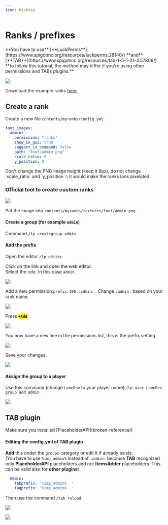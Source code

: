 ```yaml
---
icon: hashtag
---
```


# Ranks / prefixes


<Warning>
**You have to use** [**LuckPerms**](https://www.spigotmc.org/resources/luckperms.28140/) **and** [**TAB**](https://www.spigotmc.org/resources/tab-1-5-1-21-4.57806/) **to follow this tutorial, the method may differ if you're using other permissions and TABs plugins.**
</Warning>


![](</assets/images/image (27) (1) (1) (1) (1) (1) (1) (1) (1) (1) (1) (1) (1) (1).png>)

Download the example ranks [here](https://www.spigotmc.org/resources/ranks-betterranks-with-custom-textures-for-itemsadder.84852/).

## Create a rank

Create a new file `contents/myranks/config.yml`.

```yaml
font_images:  
  admin:
    permission: "ranks"
    show_in_gui: true
    suggest_in_command: false
    path: "font/admin.png"
    scale_ratio: 9
    y_position: 8
```


<Warning>
Don't change the PNG image height (keep it 8px), do not change `scale_ratio` and `y_position`.\
It would make the ranks look pixelated.
</Warning>


### Official tool to create custom ranks


<Card title="Minecraft Rank Generator" icon="link" href="https://itemsadder.github.io/minecraft-rank-generator/"></Card>


<img src="/assets/images/image (1) (1) (1).png" />

Put the image into `contents/myranks/textures/font/admin.png`.

#### Create a group (for example `admin`)

Command `/lp creategroup admin`

#### Add the prefix

Open the editor `/lp editor`.

Click on the link and open the web editor.\
Select the role. In this case `admin`.

![](</assets/images/image (67).png>)

Add a new permission:`prefix.100.:admin:` . Change `:admin:` based on your rank name.

![](</assets/images/image (187).png>)

Press <mark>**`+Add`**</mark>

![](</assets/images/image (165).png>)

You now have a new line in the permissions list, this is the prefix setting.

![](</assets/images/image (105).png>)

Save your changes.

![](</assets/images/image (202).png>)

#### Assign the group to a player

Use this command (change `LoneDev` to your player name) `/lp user LoneDev group add admin`

![](</assets/images/immagine (30).png>)

## TAB plugin


<Warning>
Make sure you installed [PlaceholderAPI](broken-reference/)
</Warning>


#### Editing the config.yml of TAB plugin

**Add** this under the `groups` category or edit it if already exists.\
(You have to use `%img_admin%` instead of `:admin:` because **TAB** recognized only **PlaceholderAPI** placeholders and not **ItemsAdder** placeholders. This can be valid also for **other plugins**)

```yaml
  Admin:
    tabprefix: '%img_admin%  '
    tagprefix: '%img_admin%  '
```

Then use the command `/tab reload`.

![](</assets/images/immagine (40).png>)

![](</assets/images/immagine (98).png>)
